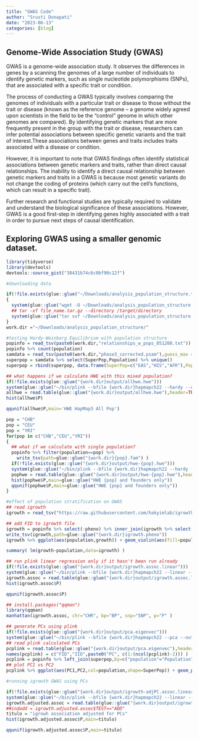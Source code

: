 ```yaml
---
title: "GWAS Code"
author: "Srusti Donapati"
date: "2023-06-13"
categories: [blog]
---
```


## Genome-Wide Association Study (GWAS)

GWAS is a genome-wide association study. It observes the differences in genes by a scanning the genomes of a large number of individuals to identify genetic markers, such as single nucleotide polymorphisms (SNPs), that are associated with a specific trait or condition.

The process of conducting a GWAS typically involves comparing the genomes of individuals with a particular trait or disease to those without the trait or disease (known as the reference genome -- a genome widely agreed upon scientists in the field to be the "control" genome in which other genomes are compared). By identifying genetic markers that are more frequently present in the group with the trait or disease, researchers can infer potential associations between specific genetic variants and the trait of interest.These associations between genes and traits includes traits associated with a disease or condition.

However, it is important to note that GWAS findings often identify statistical associations between genetic markers and traits, rather than direct causal relationships. The inability to identify a direct causal relationship between genetic markers and traits in a GWAS is because most genetic variants do not change the coding of proteins (which carry out the cell's functions, which can result in a specific trait).

Further research and functional studies are typically required to validate and understand the biological significance of these associations. However, GWAS is a good first-step in identifying genes highly associated with a trait in order to pursue next steps of causal identification.

## Exploring GWAS using a smaller genomic dataset.

```r
library(tidyverse)
library(devtools)
devtools::source_gist("38431b74c6c0bf90c12f")
```

```r

#downloading data

if(!file.exists(glue::glue("~/Downloads/analysis_population_structure.tgz")))
{
  system(glue::glue("wget -O ~/Downloads/analysis_population_structure.tgz https://uchicago.box.com/shared/static/zv1jyevq01mt130ishx25sgb1agdu8lj.tgz"))
  ## tar -xf file_name.tar.gz --directory /target/directory
  system(glue::glue("tar xvf ~/Downloads/analysis_population_structure.tgz --directory ~/Downloads/")) 
}
work.dir ="~/Downloads/analysis_population_structure/"
```

```r
#testing Hardy-Weinberg Equilibrium with population structure
popinfo = read_tsv(paste0(work.dir,"relationships_w_pops_051208.txt"))
popinfo %>% count(population)
samdata = read_tsv(paste0(work.dir,"phase3_corrected.psam"),guess_max = 2500)  
superpop = samdata %>% select(SuperPop,Population) %>% unique()
superpop = rbind(superpop, data.frame(SuperPop=c("EAS","HIS","AFR"),Population=c("CHD","MEX","MKK")))
```

```r
## what happens if we calculate HWE with this mixed population?
if(!file.exists(glue::glue("{work.dir}output/allhwe.hwe")))
system(glue::glue("~/bin/plink --bfile {work.dir}hapmapch22 --hardy --out {work.dir}output/allhwe"))
allhwe = read.table(glue::glue("{work.dir}output/allhwe.hwe"),header=TRUE,as.is=TRUE)
hist(allhwe$P)
```

```r
qqunif(allhwe$P,main='HWE HapMap3 All Pop')
```

```r
pop = "CHB"
pop = "CEU"
pop = "YRI"
for(pop in c("CHB","CEU","YRI"))
{
  ## what if we calculate with single population?
  popinfo %>% filter(population==pop) %>%
    write_tsv(path=glue::glue("{work.dir}{pop}.fam") )
  if(!file.exists(glue::glue("{work.dir}output/hwe-{pop}.hwe")))
  system(glue::glue("~/bin/plink --bfile {work.dir}hapmapch22 --hardy --keep {work.dir}{pop}.fam --out {work.dir}output/hwe-{pop}"))
  pophwe = read.table(glue::glue("{work.dir}output/hwe-{pop}.hwe"),header=TRUE,as.is=TRUE)
  hist(pophwe$P,main=glue::glue("HWE {pop} and founders only"))
  qqunif(pophwe$P,main=glue::glue("HWE {pop} and founders only"))
}
```

```r
#effect of population stratification on GWAS
## read igrowth
igrowth = read_tsv("https://raw.githubusercontent.com/hakyimlab/igrowth/master/rawgrowth.txt", show_col_types = FALSE)
```

```r
## add FID to igrowth file
igrowth = popinfo %>% select(-pheno) %>% inner_join(igrowth %>% select(IID,growth), by=c("IID"="IID"))
write_tsv(igrowth,path=glue::glue("{work.dir}igrowth.pheno"))
igrowth %>% ggplot(aes(population,growth)) + geom_violin(aes(fill=population)) + geom_boxplot(width=0.2,col='black',fill='gray',alpha=.8) + theme_bw(base_size = 15)
```

```r
summary( lm(growth~population,data=igrowth) )
```

```r
## run plink linear regression only if it hasn't been run already
if(!file.exists(glue::glue("{work.dir}output/igrowth.assoc.linear")))
system(glue::glue("~/bin/plink --bfile {work.dir}hapmapch22 --linear --pheno {work.dir}igrowth.pheno --pheno-name growth --maf 0.05 --out {work.dir}output/igrowth"))
igrowth.assoc = read.table(glue::glue("{work.dir}output/igrowth.assoc.linear"),header=T,as.is=T)
hist(igrowth.assoc$P)
```

```r
qqunif(igrowth.assoc$P)
```

```r
## install.packages("qqman")
library(qqman)
manhattan(igrowth.assoc, chr="CHR", bp="BP", snp="SNP", p="P" )
```

```r
## generate PCs using plink
if(!file.exists(glue::glue("{work.dir}output/pca.eigenvec")))
system(glue::glue("~/bin/plink --bfile {work.dir}hapmapch22 --pca --out {work.dir}output/pca"))
## read plink calculated PCs
pcplink = read.table(glue::glue("{work.dir}output/pca.eigenvec"),header=F, as.is=T)
names(pcplink) = c("FID","IID",paste0("PC", c(1:(ncol(pcplink)-2))) )
pcplink = popinfo %>% left_join(superpop,by=c("population"="Population")) %>% inner_join(pcplink, by=c("FID"="FID", "IID"="IID"))
## plot PC1 vs PC2
pcplink %>% ggplot(aes(PC1,PC2,col=population,shape=SuperPop)) + geom_point(size=3,alpha=.7) + theme_bw(base_size = 15)
```

```r
#running igrowth GWAS using PCs

if(!file.exists(glue::glue("{work.dir}output/igrowth-adjPC.assoc.linear")))
system(glue::glue("~/bin/plink --bfile {work.dir}hapmapch22 --linear --pheno {work.dir}igrowth.pheno --pheno-name growth --covar {work.dir}output/pca.eigenvec --covar-number 1-4 --hide-covar --maf 0.05 --out {work.dir}output/igrowth-adjPC"))
igrowth.adjusted.assoc = read.table(glue::glue("{work.dir}output/igrowth-adjPC.assoc.linear"),header=T,as.is=T)
##indadd = igrowth.adjusted.assoc$TEST=="ADD"
titulo = "igrowh association adjusted for PCs"
hist(igrowth.adjusted.assoc$P,main=titulo)
```

```r
qqunif(igrowth.adjusted.assoc$P,main=titulo)
```
